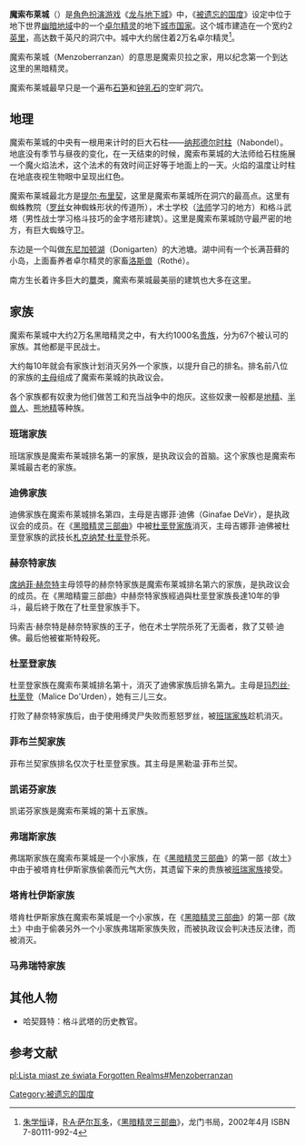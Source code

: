{{Infobox Forgotten Realms Countries |
name that identify the value = value |
image =|
country = Menzoberranzan |
government = [[城市国家|城市国家]] |
capital =|
ruler = [[班瑞家族|班瑞家族]] |
population = 约20000 |
races = [[卓尔精灵|卓尔精灵]] |
worship = [[罗丝|罗丝]]女神 |
}}
'''魔索布莱城'''（{{lang|en|Menzoberranzan}}）是[[角色扮演游戏|角色扮演游戏]]《[[龙与地下城|龙与地下城]]》中，《[[被遗忘的国度|被遗忘的国度]]》设定中位于地下世界[[幽暗地域|幽暗地域]]中的一个[[卓尔精灵|卓尔精灵]]的地下[[城市国家|城市国家]]。这个城市建造在一个宽约2[[英里|英里]]，高达数千英尺的洞穴中。城中大约居住着2万名卓尔精灵<ref>[[朱学恒|朱学恒]]译，[[R·A·萨尔瓦多|R·A·萨尔瓦多]]，《[[黑暗精灵三部曲|黑暗精灵三部曲]]》，龙门书局，2002年4月 ISBN 7-80111-992-4</ref>。

魔索布莱城（Menzoberranzan）的意思是魔索贝拉之家，用以纪念第一个到达这里的黑暗精灵。

魔索布莱城最早只是一个遍布[[石笋|石笋]]和[[钟乳石|钟乳石]]的空旷洞穴。

==地理==
魔索布莱城的中央有一根用来计时的巨大石柱——[[纳邦德尔时柱|纳邦德尔时柱]]（Nabondel）。地底没有季节与昼夜的变化，在一天结束的时候，魔索布莱城的大法师给石柱施展一个魔火焰法术，这个法术的有效时间正好等于地面上的一天。火焰的温度让时柱在地底夜视生物眼中呈现出红色。

魔索布莱城最北方是[[提尔·布里契|提尔·布里契]]，这里是魔索布莱城所在洞穴的最高点。这里有蜘蛛教院（[[罗丝|罗丝]]女神蜘蛛形状的传道所），术士学校（[[法师|法师]]学习的地方）和格斗武塔（男性战士学习格斗技巧的金字塔形建筑）。这里是魔索布莱城防守最严密的地方，有巨大蜘蛛守卫。

东边是一个叫做[[东尼加顿湖|东尼加顿湖]]（Donigarten）的大池塘。湖中间有一个长满苔藓的小岛，上面畜养者卓尔精灵的家畜[[洛斯兽|洛斯兽]]（Rothé）。

南方生长着许多巨大的[[蕈|蕈]]类，魔索布莱城最美丽的建筑也大多在这里。

==家族==
魔索布莱城中大约2万名黑暗精灵之中，有大约1000名[[贵族|贵族]]，分为67个被认可的家族。其他都是平民战士。

大约每10年就会有家族计划消灭另外一个家族，以提升自己的排名。排名前八位的家族的[[主母|主母]]组成了魔索布莱城的执政议会。

各个家族都有奴隶为他们做苦工和充当战争中的炮灰。这些奴隶一般都是[[地精|地精]]、[[半兽人|半兽人]]、[[熊地精|熊地精]]等种族。

===班瑞家族===
{{main|班瑞家族}}
班瑞家族是魔索布莱城排名第一的家族，是执政议会的首脑。这个家族也是魔索布莱城最古老的家族。

===迪佛家族===
迪佛家族在魔索布莱城排名第四，主母是吉娜菲·迪佛（Ginafae DeVir），是执政议会的成员。在《[[黑暗精灵三部曲|黑暗精灵三部曲]]》中被[[杜垩登家族|杜垩登家族]]消灭，主母吉娜菲·迪佛被杜垩登家族的武技长[[札克纳梵·杜垩登|札克纳梵·杜垩登]]杀死。

===赫奈特家族===
[[席纳菲·赫奈特|席纳菲·赫奈特]]主母领导的赫奈特家族是魔索布莱城排名第六的家族，是执政议会的成员。在《黑暗精靈三部曲》中赫奈特家族經過與杜垩登家族長達10年的爭斗，最后終于敗在了杜垩登家族手下。

玛索吉·赫奈特是赫奈特家族的王子，他在术士学院杀死了无面者，救了艾顿·迪佛。最后他被崔斯特殺死。

===杜垩登家族===
{{main|杜垩登家族}}
杜垩登家族在魔索布莱城排名第十，消灭了迪佛家族后排名第九。主母是[[玛烈丝·杜垩登|玛烈丝·杜垩登]]（Malice Do'Urden），她有三儿三女。

打败了赫奈特家族后，由于使用缚灵尸失败而惹怒罗丝，被[[班瑞家族|班瑞家族]]趁机消灭。

===菲布兰契家族===
菲布兰契家族排名仅次于杜垩登家族。其主母是黑勒温·菲布兰契。

===凯诺芬家族===
凯诺芬家族是魔索布莱城的第十五家族。

===弗瑞斯家族===
弗瑞斯家族在魔索布莱城是一个小家族，在《[[黑暗精灵三部曲|黑暗精灵三部曲]]》的第一部《故土》中由于被塔肯杜伊斯家族偷袭而元气大伤，其遗留下来的贵族被[[班瑞家族|班瑞家族]]接受。

===塔肯杜伊斯家族===
塔肯杜伊斯家族在魔索布莱城是一个小家族，在《[[黑暗精灵三部曲|黑暗精灵三部曲]]》的第一部《故土》中由于偷袭另外一个小家族弗瑞斯家族失败，而被执政议会判决违反法律，而被消灭。

===马弗瑞特家族===

==其他人物==
*哈契聂特：格斗武塔的历史教官。

==参考文献==
<div class="references-small">
<references />
</div>

[[Category:被遗忘的国度|Category:被遗忘的国度]]

[[pl:Lista_miast_ze_świata_Forgotten_Realms#Menzoberranzan|pl:Lista miast ze świata Forgotten Realms#Menzoberranzan]]